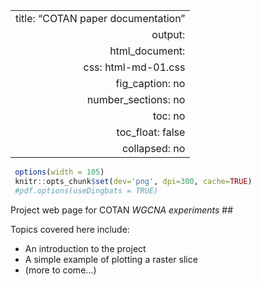 ---
 title: "COTAN paper documentation"
 output:
   html_document:
     css: html-md-01.css
     fig_caption: no
     number_sections: no
     toc: no
     toc_float: false
     collapsed: no
 ---

```r
 options(width = 105)
 knitr::opts_chunk$set(dev='png', dpi=300, cache=TRUE)
 #pdf.options(useDingbats = TRUE)
```

Project web page for COTAN *WGCNA experiments* ##

Topics covered here include:

 - An introduction to the project
 - A simple example of plotting a raster slice
 - (more to come…)